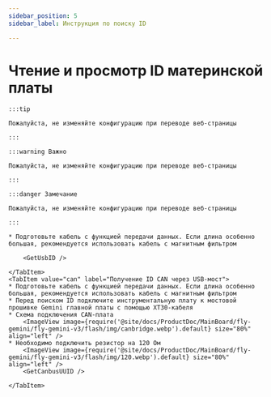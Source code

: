 ```yaml
---
sidebar_position: 5
sidebar_label: Инструкция по поиску ID

---
```





# Чтение и просмотр ID материнской платы

    :::tip

    Пожалуйста, не изменяйте конфигурацию при переводе веб-страницы

    :::

    :::warning Важно

    Пожалуйста, не изменяйте конфигурацию при переводе веб-страницы

    :::

    :::danger Замечание

    Пожалуйста, не изменяйте конфигурацию при переводе веб-страницы

    :::

<Tabs>
    <TabItem value="usb" label="Получение USB ID" default>
        
    * Подготовьте кабель с функцией передачи данных. Если длина особенно большая, рекомендуется использовать кабель с магнитным фильтром
    
        <GetUsbID />
        
    </TabItem>
    <TabItem value="can" label="Получение ID CAN через USB-мост">
    * Подготовьте кабель с функцией передачи данных. Если длина особенно большая, рекомендуется использовать кабель с магнитным фильтром
    * Перед поиском ID подключите инструментальную плату к мостовой прошивке Gemini главной платы с помощью XT30-кабеля
    * Схема подключения CAN-плата
        <ImageView image={require('@site/docs/ProductDoc/MainBoard/fly-gemini/fly-gemini-v3/flash/img/canbridge.webp').default} size="80%" align="left" /> 
    * Необходимо подключить резистор на 120 Ом
        <ImageView image={require('@site/docs/ProductDoc/MainBoard/fly-gemini/fly-gemini-v3/flash/img/120.webp').default} size="80%" align="left" /> 
        <GetCanbusUUID />

    </TabItem>
</Tabs>
